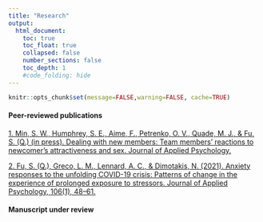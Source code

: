```yaml
---
title: "Research"
output:
  html_document:
    toc: true
    toc_float: true
    collapsed: false
    number_sections: false
    toc_depth: 1
    #code_folding: hide
---
```


```r
knitr::opts_chunk$set(message=FALSE,warning=FALSE, cache=TRUE)
```

#### Peer-reviewed publications
[1. Min, S. W., Humphrey, S. E., Aime, F., Petrenko, O. V., Quade, M. J., & Fu, S. (Q.) (in press). Dealing with new members: Team members’ reactions to newcomer’s attractiveness and sex. Journal of Applied Psychology.](https://psycnet.apa.org/record/2021-06756-001)

[2. Fu, S. (Q.), Greco, L. M., Lennard, A. C., & Dimotakis, N. (2021). Anxiety responses to the unfolding COVID-19 crisis: Patterns of change in the experience of prolonged exposure to stressors. Journal of Applied Psychology, 106(1), 48–61.](https://psycnet.apa.org/record/2020-92195-001)

#### Manuscript under review
